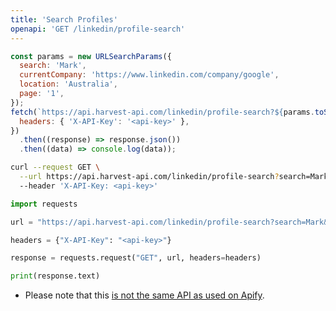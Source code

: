 ```yaml
---
title: 'Search Profiles'
openapi: 'GET /linkedin/profile-search'
---
```



<CodeGroup>

```javascript JavaScript
const params = new URLSearchParams({
  search: 'Mark',
  currentCompany: 'https://www.linkedin.com/company/google',
  location: 'Australia',
  page: '1',
});
fetch(`https://api.harvest-api.com/linkedin/profile-search?${params.toString()}`, {
  headers: { 'X-API-Key': '<api-key>' },
})
  .then((response) => response.json())
  .then((data) => console.log(data));
```

```bash cURL
curl --request GET \
  --url https://api.harvest-api.com/linkedin/profile-search?search=Mark&companyId=1441&location=Australia&page=1 \
  --header 'X-API-Key: <api-key>'
```

```python Python
import requests

url = "https://api.harvest-api.com/linkedin/profile-search?search=Mark&companyId=1441&location=Australia&page=1"

headers = {"X-API-Key": "<api-key>"}

response = requests.request("GET", url, headers=headers)

print(response.text)
```

</CodeGroup>

<GeoIdSnippet />

- Please note that this [is not the same API as used on Apify](https://discord.com/channels/1340961342219091991/1343651395890581504/1394337902955069481).
